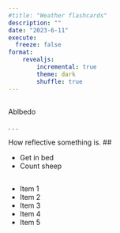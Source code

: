```yaml
---
#title: "Weather flashcards"
description: ""
date: "2023-6-11"
execute:
  freeze: false
format: 
    revealjs:
        incremental: true
        theme: dark
        shuffle: true
---
```


##

Ablbedo

. . .

How reflective something is. 
##

- Get in bed
- Count sheep

##

```{=html}
<body>
    <ul id="randomList">
        <li>Item 1</li>
        <li>Item 2</li>
        <li>Item 3</li>
        <li>Item 4</li>
        <li>Item 5</li>
    </ul>

    <script>
        document.addEventListener("DOMContentLoaded", function() {
            const list = document.getElementById("randomList");
            for (let i = list.children.length; i >= 0; i--) {
                list.appendChild(list.children[Math.random() * i | 0]);
            }
        });
    </script>
</body>
</html>
```


